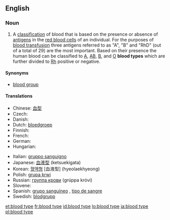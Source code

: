 {{wikipedia}}
==English==

===Noun===
{{en-noun|sg=[[blood]] [[type]]}}

# A [[classification]] of blood that is based on the presence or absence of [[antigen|antigens]] in the [[red blood cell|red blood cells]] of an individual. For the purposes of [[blood transfusion]] three antigens referred to as "A", "B" and "RhD" (out of a total of 29) are the most important. Based on their presence the human blood can be classified to [[A]], [[AB]], [[B]], and [[O]] '''blood types''' which are further divided to [[Rh]] positive or negative.

====Synonyms====
* [[blood group]]

====Translations====
{{trans-top|blood classification}}
* Chinese: [[血型]]
* Czech: {{t-|cs|krevní skupina|f}}
* Danish: {{t+|da|blodtype}}
* Dutch: [[bloedgroep]] {{f}}
* Finnish: {{t-|fi|veriryhmä}}
* French: {{t+|fr|groupe sanguin|m}}
* German: {{t+|de|Blutgruppe|f}}
* Hungarian: {{t+|hu|vércsoport}}
{{trans-mid}}
* Italian: [[gruppo sanguigno]] {{m}}
* Japanese: [[血液型]] (ketsuekigata)
* Korean: [[혈액형]] [血液型] (hyeolaekhyeong)
* Polish: [[grupa krwi]] {{f}}
* Russian: [[группа крови]] (grúppa króvi) {{f}}
* Slovene: {{t+|sl|krvna skupina|f}}
* Spanish: [[grupo sanguíneo]] {{m}}, [[tipo de sangre]] {{m}}
* Swedish: [[blodgrupp]] {{c}}
{{trans-bottom}}

[[et:blood type]]
[[fr:blood type]]
[[id:blood type]]
[[lo:blood type]]
[[ja:blood type]]
[[pl:blood type]]